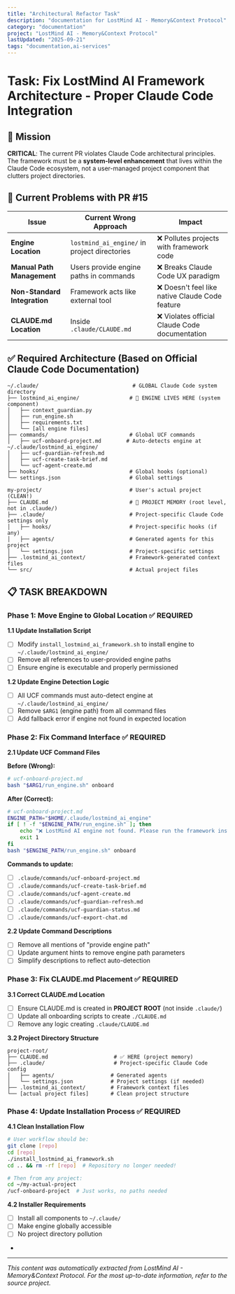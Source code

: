 ```yaml
---
title: "Architectural Refactor Task"
description: "documentation for LostMind AI - Memory&Context Protocol"
category: "documentation"
project: "LostMind AI - Memory&Context Protocol"
lastUpdated: "2025-09-21"
tags: "documentation,ai-services"
---
```


# Task: Fix LostMind AI Framework Architecture - Proper Claude Code Integration

## 🎯 Mission
**CRITICAL**: The current PR violates Claude Code architectural principles. The framework must be a **system-level enhancement** that lives within the Claude Code ecosystem, not a user-managed project component that clutters project directories.

## 🚨 Current Problems with PR #15

| **Issue** | **Current Wrong Approach** | **Impact** |
|-----------|---------------------------|------------|
| **Engine Location** | `lostmind_ai_engine/` in project directories | ❌ Pollutes projects with framework code |
| **Manual Path Management** | Users provide engine paths in commands | ❌ Breaks Claude Code UX paradigm |
| **Non-Standard Integration** | Framework acts like external tool | ❌ Doesn't feel like native Claude Code feature |
| **CLAUDE.md Location** | Inside `.claude/CLAUDE.md` | ❌ Violates official Claude Code documentation |

## ✅ Required Architecture (Based on Official Claude Code Documentation)

```
~/.claude/                              # GLOBAL Claude Code system directory
├── lostmind_ai_engine/                # 🎯 ENGINE LIVES HERE (system component)
│   ├── context_guardian.py
│   ├── run_engine.sh
│   ├── requirements.txt
│   └── [all engine files]
├── commands/                          # Global UCF commands
│   ├── ucf-onboard-project.md        # Auto-detects engine at ~/.claude/lostmind_ai_engine/
│   ├── ucf-guardian-refresh.md       
│   ├── ucf-create-task-brief.md
│   └── ucf-agent-create.md
├── hooks/                             # Global hooks (optional)
└── settings.json                      # Global settings

my-project/                            # User's actual project (CLEAN!)
├── CLAUDE.md                          # 🎯 PROJECT MEMORY (root level, not in .claude/)
├── .claude/                           # Project-specific Claude Code settings only
│   ├── hooks/                         # Project-specific hooks (if any)
│   ├── agents/                        # Generated agents for this project
│   └── settings.json                  # Project-specific settings
├── .lostmind_ai_context/              # Framework-generated context files
└── src/                               # Actual project files
```

## 📋 TASK BREAKDOWN

### Phase 1: Move Engine to Global Location ✅ REQUIRED

**1.1 Update Installation Script**
- [ ] Modify `install_lostmind_ai_framework.sh` to install engine to `~/.claude/lostmind_ai_engine/`
- [ ] Remove all references to user-provided engine paths
- [ ] Ensure engine is executable and properly permissioned

**1.2 Update Engine Detection Logic**
- [ ] All UCF commands must auto-detect engine at `~/.claude/lostmind_ai_engine/`
- [ ] Remove `$ARG1` (engine path) from all command files
- [ ] Add fallback error if engine not found in expected location

### Phase 2: Fix Command Interface ✅ REQUIRED

**2.1 Update UCF Command Files**

**Before (Wrong):**
```bash
# ucf-onboard-project.md
bash "$ARG1/run_engine.sh" onboard
```

**After (Correct):**
```bash
# ucf-onboard-project.md  
ENGINE_PATH="$HOME/.claude/lostmind_ai_engine"
if [ ! -f "$ENGINE_PATH/run_engine.sh" ]; then
    echo "❌ LostMind AI engine not found. Please run the framework installer."
    exit 1
fi
bash "$ENGINE_PATH/run_engine.sh" onboard
```

**Commands to update:**
- [ ] `.claude/commands/ucf-onboard-project.md`
- [ ] `.claude/commands/ucf-create-task-brief.md`
- [ ] `.claude/commands/ucf-agent-create.md`
- [ ] `.claude/commands/ucf-guardian-refresh.md`
- [ ] `.claude/commands/ucf-guardian-status.md`
- [ ] `.claude/commands/ucf-export-chat.md`

**2.2 Update Command Descriptions**
- [ ] Remove all mentions of "provide engine path"
- [ ] Update argument hints to remove engine path parameters
- [ ] Simplify descriptions to reflect auto-detection

### Phase 3: Fix CLAUDE.md Placement ✅ REQUIRED

**3.1 Correct CLAUDE.md Location**
- [ ] Ensure CLAUDE.md is created in **PROJECT ROOT** (not inside `.claude/`)
- [ ] Update all onboarding scripts to create `./CLAUDE.md`
- [ ] Remove any logic creating `.claude/CLAUDE.md`

**3.2 Project Directory Structure**
```
project-root/
├── CLAUDE.md                     # ✅ HERE (project memory)
├── .claude/                      # Project-specific Claude Code config
│   ├── agents/                  # Generated agents
│   └── settings.json            # Project settings (if needed)
├── .lostmind_ai_context/        # Framework context files
└── [actual project files]       # Clean project structure
```

### Phase 4: Update Installation Process ✅ REQUIRED

**4.1 Clean Installation Flow**
```bash
# User workflow should be:
git clone [repo]
cd [repo]
./install_lostmind_ai_framework.sh
cd .. && rm -rf [repo]  # Repository no longer needed!

# Then from any project:
cd ~/my-actual-project
/ucf-onboard-project  # Just works, no paths needed
```

**4.2 Installer Requirements**
- [ ] Install all components to `~/.claude/`
- [ ] Make engine globally accessible
- [ ] No project directory pollution
- 

---
*This content was automatically extracted from LostMind AI - Memory&Context Protocol. For the most up-to-date information, refer to the source project.*
